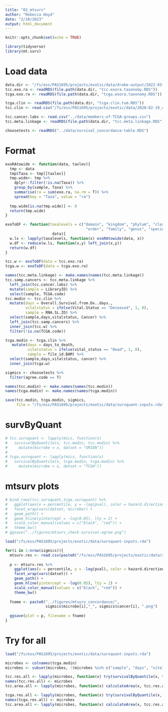```yaml
---
title: "02_mtsurv"
author: "Rebecca Hoyd"
date: "2/10/2023"
output: html_document
---
```


```r
knitr::opts_chunk$set(echo = TRUE)

library(tidyverse)
library(mt.surv)
```

# Load data

```r
data.dir <- "/fs/ess/PAS1695/projects/exotic/data/drake-output/2022-03-08"
tcc.exo.ra <- readRDS(file.path(data.dir, "tcc.exora.taxonomy.RDS"))
tcga.exo.ra <- readRDS(file.path(data.dir, "tcga.exora.taxonomy.RDS"))

tcga.clin <- readRDS(file.path(data.dir, "tcga.clin.tum.RDS"))
tcc.clin <- read.csv("/fs/ess/PAS1695/projects/exotic/data/2020-02-19_clinical_aggregated.csv")

tcc.cancer.labs <- read.csv("../data/members-of-TCGA-groups.csv")
tcc.meta.linkage <- readRDS(file.path(data.dir, "tcc.meta.linkage.RDS"))

choosetests <- readRDS("../data/survival_concordance-table.RDS")
```

# Format

```r
exoRAtowide <- function(data, taxlev){
  tmp <- data
  tmp$Taxa <- tmp[[taxlev]]
  tmp.wide<- tmp %>%
    dplyr::filter(!is.na(Taxa)) %>%
    group_by(sample, Taxa) %>%
    summarise(ra = sum(exo.ra, na.rm = T)) %>%
    spread(key = "Taxa", value = "ra")
  
  tmp.wide[is.na(tmp.wide)] <- 0
  return(tmp.wide)
}

exoToDF <- function(taxalevels = c("domain", "kingdom", "phylum", "class", 
                                    "order", "family", "genus", "species"), 
                     data){
  w.ls <- lapply(taxalevels, function(x) exoRAtowide(data, x))
  w.df <- reduce(w.ls, function(x,y) left_join(x,y)) 
  return(w.df)
}
```

```r
tcc.w <- exoToDF(data = tcc.exo.ra)
tcga.w <- exoToDF(data = tcga.exo.ra)
```

```r
names(tcc.meta.linkage) <- make.names(names(tcc.meta.linkage))
tcc.samp.cancers <- tcc.meta.linkage %>%
  left_join(tcc.cancer.labs) %>%
  mutate(sample = LibraryID) %>%
  select(sample, TCGA.code)
tcc.modin <- tcc.clin %>%
  mutate(days = Overall.Survival.from.Dx..days.,
         vitalstatus = ifelse(Vital.Status == "Deceased", 1, 0),
         sample = RNA.SL.ID) %>%
  select(sample,days,vitalstatus, Cancer) %>%
  left_join(tcc.samp.cancers) %>%
  inner_join(tcc.w) %>%
  filter(!is.na(TCGA.code))

tcga.modin <- tcga.clin %>%
   mutate(days = days_to_death,
          vitalstatus = ifelse(vital_status == "Dead", 1, 0),
          sample = file_id.BAM) %>%
  select(sample,days,vitalstatus, cancer) %>%
  inner_join(tcga.w)

sigmics <- choosetests %>%
  filter(agree.code == T)

names(tcc.modin) <- make.names(names(tcc.modin))
names(tcga.modin) <- make.names(names(tcga.modin))

save(tcc.modin, tcga.modin, sigmics,
     file = "/fs/ess/PAS1695/projects/exotic/data/survquant-inputs.rda")
```

# survByQuant

```r


# tcc.survquant <- lapply(mics, function(x)
#   survivalByQuantile(x, tcc.modin, tcc.modin) %>%
#     mutate(microbe = x, datset = "ORIEN"))
# 
# tcga.survquant <- lapply(mics, function(x)
#   survivalByQuantile(x, tcga.modin, tcga.modin) %>%
#     mutate(microbe = x, datset = "TCGA"))
```

# mtsurv plots

```r
# bind_rows(tcc.survquant,tcga.survquant) %>%
#   ggplot(aes(x = percentile, y = -log(pval), color = hazard.direction, group = 1)) +
#   facet_wrap(vars(datset, microbe)) +
#   geom_path() +
#   geom_hline(yintercept = -log(0.05), lty = 2) +
#   scale_color_manual(values = c("black", "red")) +
#   theme_bw()
# ggsave("../figures/mtsurv_check-survival-agree.png")
```

```r
load("/fs/ess/PAS1695/projects/exotic/data/survquant-inputs.rda")

for(i in 1:nrow(sigmics)){
  mtsurv.res <- read.csv(paste0("/fs/ess/PAS1695/projects/exotic/data/survquant_agree/microbe_", i, ".csv"), stringsAsFactors = F)
  
  p <- mtsurv.res %>%
    ggplot(aes(x = percentile, y = -log(pval), color = hazard.direction, group = 1)) +
    facet_wrap(vars(datset)) +
    geom_path() +
    geom_hline(yintercept = -log(0.05), lty = 2) +
    scale_color_manual(values = c("black", "red")) +
    theme_bw()
  
  fname <- paste0("../figures/mtsurv_concordance/", 
                  sigmics$microbe[i],"_", sigmics$cancer[i], ".png")
  
  ggsave(plot = p, filename = fname)
}
```

# Try for all

```r
load("/fs/ess/PAS1695/projects/exotic/data/survquant-inputs.rda")

microbes <- colnames(tcga.modin)
microbes <- subset(microbes, !(microbes %in% c("sample", "days", "vitalstatus", "cancer")))
```

```r
tcc.res.all <- lapply(microbes, function(x) try(survivalByQuantile(x, tcc.modin, tcc.modin)))
names(tcc.res.all) <- microbes
tcc.area.all <- lapply(microbes, function(x) calculateArea(x, tcc.res.all, 0.05))

tcga.res.all <- lapply(microbes, function(x) try(survivalByQuantile(x, tcga.modin, tcc.modin)))
names(tcga.res.all) <- microbes
tcc.area.all <- lapply(microbes, function(x) calculateArea(x, tcc.res.all, 0.05))
```
